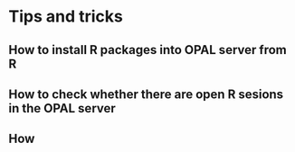 # Tips and tricks

## How to install R packages into OPAL server from R

## How to check whether there are open R sesions in the OPAL server

## How 
